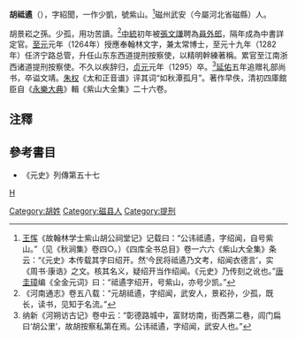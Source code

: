 '''胡祗遹'''（{{bd|1227年||1295年||}}），字紹聞，一作少凱，號紫山。<ref>[[王恽|王恽]]《故翰林学士紫山胡公祠堂记》记载曰：“公讳祗遹，字绍闻，自号紫山。”（见《秋涧集》卷四○。）《四库全书总目》卷一六六《紫山大全集》条云：“《元史》本传载其字曰绍开。然‘今民将祗遹乃文考，绍闻衣德言’，实《周书·康诰》之文。核其名义，疑绍开当作绍闻。《元史》乃传刻之讹也。”[[唐圭璋|唐圭璋]]编《全金元词》曰：“祗遹字绍开，号紫山，亦号少凯。”</ref>磁州武安（今屬河北省磁縣）人。

胡景崧之孫。少孤，用功苦讀。<ref>《河南通志》卷五八载：“元胡祗遹，字绍闻，武安人，景崧孙，少孤，既长，读书，见知于名流。”</ref>[[中統|中統]]初年被[[張文謙|張文謙]]聘為[[員外郎|員外郎]]，隔年成為中書詳定官。[[至元_(忽必烈)|至元]]元年（1264年）授應奉翰林文字，兼太常博士，至元十九年（1282年）任济宁路总管，升任山东东西道提刑按察使，以精明幹練著稱。累官至江南浙西诸道提刑按察使。不久以疾辞归，[[贞元|贞元]]元年（1295）卒。<ref>纳新《河朔访古记》卷中云：“彰德路城中，富财坊南，街西第二巷，闾门扁曰‘胡公里’，故胡按察私第在焉。公讳祗遹，字绍闻，武安人也。”</ref>[[延佑|延佑]]五年追赠礼部尚书，卒谥文靖。[[朱权|朱权]]《太和正音谱》评其词“如秋潭孤月”。著作早佚，清初四庫館臣自《[[永樂大典|永樂大典]]》輯《紫山大全集》二十六卷。

==注釋==
{{reflist}}

==參考書目==
* 《元史》列傳第五十七
[[category:元朝政治人物|H]]
[[Category:胡姓|Category:胡姓]]
[[Category:磁县人|Category:磁县人]]
[[Category:提刑|Category:提刑]]
